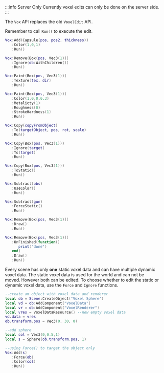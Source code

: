 
:::info Server Only
    Currently voxel edits can only be done on the server side.
:::

The `Vox` API replaces the old `VoxelEdit` API.

Remember to call `Run()` to execute the edit.

```lua title="Add a line"
Vox:Add(Capsule(pos, pos2, thickness))
   :Color(1,0,1)
   :Run()
```

```lua title="Remove but ignore object and all its children"
Vox:Remove(Box(pos, Vec3(1)))
   :Ignore(ob:WithChildren())
   :Run()
```

```lua title="Paint texture"
Vox:Paint(Box(pos, Vec3(1)))
   :Texture(tex, dir)
   :Run()
```

```lua title="Paint with transparency"
Vox:Paint(Box(pos, Vec3(1)))
   :Color(1,0,0,0.3)
   :Metalicty(1)
   :Roughness(0)
   :StrokeHardness(1)
   :Run()
```

```lua title="Copy from ob to pos in ob"
Vox:Copy(copyFromObject)
   :To(targetObject, pos, rot, scale)
   :Run()
```

```lua title="All at area to ob"
Vox:Copy(Box(pos, Vec3(1)))
   :Ignore(target)
   :To(target)
   :Run()
```

```lua title="To static"
Vox:Copy(Box(pos, Vec3(1)))
   :ToStatic()
   :Run()
```

```lua title="Subtract"
Vox:Subtract(obs)
   :UseColor()
   :Run()
```

```lua title="Subtract from static only"
Vox:Subtract(gun)
   :ForceStatic()
   :Run()
```

```lua title="Remove and draw the edit for debugging."
Vox:Remove(Box(pos, Vec3(1)))
   :Draw()
   :Run()
```

```lua title="Remove with callback"
Vox:Remove(Box(pos, Vec3(1)))
   :OnFinished(function()
      print("done")
   end)
   :Draw()
   :Run()
```

Every scene has only **one** static voxel data and can have multiple dynamic voxel data. The static voxel data is used for the world and can not be moved.
However both can be edited. To choose whether to edit the static or dynamic voxel data, use the `Force` and `Ignore` functions.
 
```lua title="Creating dynamic voxel data attached to an object"
--create an object with voxel data and renderer
local ob = Scene:CreateObject("Voxel Sphere")
local vd = ob:AddComponent("VoxelData")
local vr = ob:AddComponent("VoxelRenderer")
local vres = VoxelDataResource() --new empty voxel data
vd.data = vres
ob.transform.pos = Vec3(0, 30, 0)

--add sphere
local col = Vec3(0,0.5,1)
local s = Sphere(ob.transform.pos, 1)

--using Force() to target the object only
Vox:Add(s)
   :Force(ob)
   :Color(col)
   :Run()
```